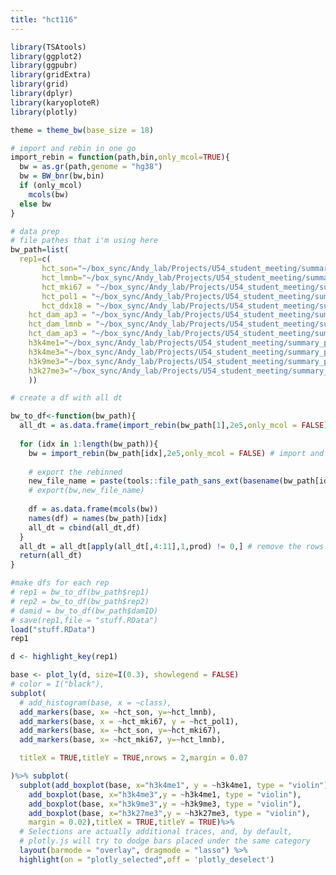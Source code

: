```yaml
---
title: "hct116"
---
```


```r
library(TSAtools)
library(ggplot2)
library(ggpubr)
library(gridExtra)
library(grid)
library(dplyr)
library(karyoploteR)
library(plotly)

theme = theme_bw(base_size = 18)
```

```r
# import and rebin in one go
import_rebin = function(path,bin,only_mcol=TRUE){
  bw = as.gr(path,genome = "hg38")
  bw = BW_bnr(bw,bin)
  if (only_mcol)
    mcols(bw)
  else bw
}
```
```r
# data prep 
# file pathes that i'm using here
bw_path=list(
  rep1=c(
       hct_son="~/box_sync/Andy_lab/Projects/U54_student_meeting/summary_paper/reference_data/hct116/TSA_Seq/25kb/HCT116_SON_TSA_25kb_hg38_rep1_201711condE.bw",
       hct_lmnb="~/box_sync/Andy_lab/Projects/U54_student_meeting/summary_paper/reference_data/hct116/TSA_Seq/25kb/HCT116_LMNB1_TSA_25kb_hg38_rep1_201806condA.bw",
       hct_mki67 = "~/box_sync/Andy_lab/Projects/U54_student_meeting/summary_paper/reference_data/hct116/TSA_Seq/25kb/HCT116_MKI67IP_TSA_25kb_hg38_rep1_201907condC.bw",
       hct_pol1 = "~/box_sync/Andy_lab/Projects/U54_student_meeting/summary_paper/reference_data/hct116/TSA_Seq/25kb/HCT116_PolR1E_TSA_25kb_hg38_rep1_201903condC.bw",
       hct_ddx18 = "~/box_sync/Andy_lab/Projects/U54_student_meeting/summary_paper/reference_data/hct116/TSA_Seq/25kb/HCT116_DDX18_TSA_25kb_hg38_rep1_201903condC.bw",
    hct_dam_ap3 = "~/box_sync/Andy_lab/Projects/U54_student_meeting/summary_paper/reference_data/hct116/DamID/25kb/HCT116_4xAP3_DAMID_25kb_hg38_combined.bw", 
    hct_dam_lmnb = "~/box_sync/Andy_lab/Projects/U54_student_meeting/summary_paper/reference_data/hct116/DamID/25kb/HCT116_LMNB1_DAMID_25kb_hg38_combined.bw",
    hct_dam_ap3 = "~/box_sync/Andy_lab/Projects/U54_student_meeting/summary_paper/reference_data/hct116/DamID/25kb/HCT116_4xAP3_DAMID_25kb_hg38_combined.bw",
    h3k4me1="~/box_sync/Andy_lab/Projects/U54_student_meeting/summary_paper/reference_data/hct116/chip_seq_yang/HCT116_H3K4me1_ENCODE.Broad_ENCSR161MXP.bw",
    h3k4me3="~/box_sync/Andy_lab/Projects/U54_student_meeting/summary_paper/reference_data/hct116/chip_seq_yang/HCT116_H3K4me3_ENCODE.Broad_ENCSR333OPW.bw",
    h3k9me3="~/box_sync/Andy_lab/Projects/U54_student_meeting/summary_paper/reference_data/hct116/chip_seq_yang/HCT116_H3K9me3_ENCODE.Broad_ENCSR179BUC.bw",
    h3k27me3="~/box_sync/Andy_lab/Projects/U54_student_meeting/summary_paper/reference_data/hct116/chip_seq_yang/HCT116_H3K27me3_ENCODE.Broad_ENCSR810BDB.bw"
    ))

# create a df with all dt

bw_to_df<-function(bw_path){
  all_dt = as.data.frame(import_rebin(bw_path[1],2e5,only_mcol = FALSE))[,c("seqnames","start","end")]
  
  for (idx in 1:length(bw_path)){
    bw = import_rebin(bw_path[idx],2e5,only_mcol = FALSE) # import and rebin
    
    # export the rebinned
    new_file_name = paste(tools::file_path_sans_ext(basename(bw_path[idx])),"_200kb",".bw",sep='')
    # export(bw,new_file_name)
    
    df = as.data.frame(mcols(bw))
    names(df) = names(bw_path)[idx]
    all_dt = cbind(all_dt,df)
  }
  all_dt = all_dt[apply(all_dt[,4:11],1,prod) != 0,] # remove the rows that have at least a zero
  return(all_dt)
}

```
```r
#make dfs for each rep
# rep1 = bw_to_df(bw_path$rep1)
# rep2 = bw_to_df(bw_path$rep2)
# damid = bw_to_df(bw_path$damID)
# save(rep1,file = "stuff.RData")
load("stuff.RData")
rep1

```

```r
d <- highlight_key(rep1)

base <- plot_ly(d, size=I(0.3), showlegend = FALSE)
# color = I("black"),
subplot(
  # add_histogram(base, x = ~class),
  add_markers(base, x= ~hct_son, y=~hct_lmnb),
  add_markers(base, x = ~hct_mki67, y = ~hct_pol1),
  add_markers(base, x= ~hct_son, y=~hct_mki67),
  add_markers(base, x= ~hct_mki67, y=~hct_lmnb),

  titleX = TRUE,titleY = TRUE,nrows = 2,margin = 0.07

)%>% subplot(
  subplot(add_boxplot(base, x="h3k4me1", y = ~h3k4me1, type = "violin"),
    add_boxplot(base, x="h3k4me3",y = ~h3k4me1, type = "violin"),
    add_boxplot(base, x="h3k9me3",y = ~h3k9me3, type = "violin"),
    add_boxplot(base, x="h3k27me3",y = ~h3k27me3, type = "violin"),
    margin = 0.02),titleX = TRUE,titleY = TRUE)%>%
  # Selections are actually additional traces, and, by default, 
  # plotly.js will try to dodge bars placed under the same category
  layout(barmode = "overlay", dragmode = "lasso") %>%
  highlight(on = "plotly_selected",off = 'plotly_deselect')
```


